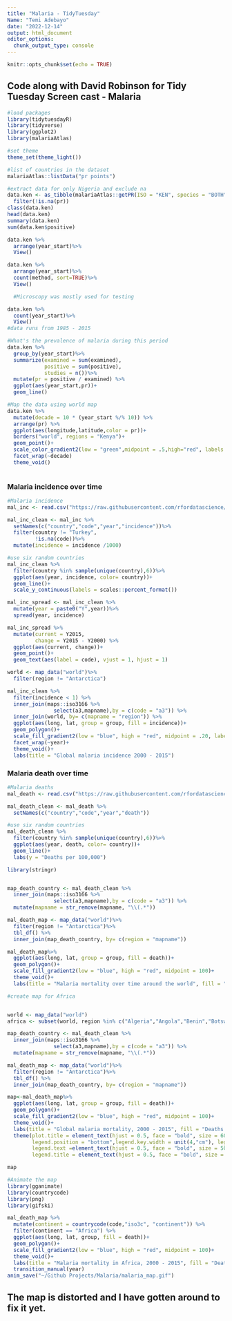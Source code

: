 ---
title: "Malaria - TidyTuesday"
Name: "Temi Adebayo"
date: "2022-12-14"
output: html_document
editor_options: 
  chunk_output_type: console
---

```{r setup, include=FALSE}
knitr::opts_chunk$set(echo = TRUE)
```

## Code along with David Robinson for Tidy Tuesday Screen cast - Malaria

```{r message=FALSE, warning=FALSE}
#load packages
library(tidytuesdayR)
library(tidyverse)
library(ggplot2)
library(malariaAtlas)

#set theme
theme_set(theme_light())
```

```{r message=FALSE, warning=FALSE}
#list of countries in the dataset
malariaAtlas::listData("pr points")

#extract data for only Nigeria and exclude na
data.ken <- as_tibble(malariaAtlas::getPR(ISO = "KEN", species = "BOTH")) %>%
  filter(!is.na(pr))
class(data.ken)
head(data.ken)
summary(data.ken)
sum(data.ken$positive)
```

```{r message=FALSE, warning=FALSE}
data.ken %>%
  arrange(year_start)%>%
  View()

data.ken %>%
  arrange(year_start)%>%
  count(method, sort=TRUE)%>%
  View()

  #Microscopy was mostly used for testing

data.ken %>%
  count(year_start)%>%
  View()
#data runs from 1985 - 2015

#What's the prevalence of malaria during this period
data.ken %>%
  group_by(year_start)%>%
  summarize(examined = sum(examined),
            positive = sum(positive),
            studies = n())%>%
  mutate(pr = positive / examined) %>%
  ggplot(aes(year_start,pr))+
  geom_line()

#Map the data using world map
data.ken %>%
  mutate(decade = 10 * (year_start %/% 10)) %>%
  arrange(pr) %>%
  ggplot(aes(longitude,latitude,color = pr))+
  borders("world", regions = "Kenya")+
  geom_point()+
  scale_color_gradient2(low = "green",midpoint = .5,high="red", labels = scales::percent_format())+
  facet_wrap(~decade)
  theme_void()
  
```

### Malaria incidence over time


```{r message=FALSE, warning=FALSE}
#Malaria incidence
mal_inc <- read.csv("https://raw.githubusercontent.com/rfordatascience/tidytuesday/362fa86c328797428736f05c22af5eca3a27b731/data/2018/2018-11-13/malaria_inc.csv")

mal_inc_clean <- mal_inc %>%
  setNames(c("country","code","year","incidence"))%>%
  filter(country != "Turkey",
         !is.na(code))%>%
  mutate(incidence = incidence /1000)
```

```{r}
#use six random countries
mal_inc_clean %>%
  filter(country %in% sample(unique(country),6))%>%
  ggplot(aes(year, incidence, color= country))+
  geom_line()+
  scale_y_continuous(labels = scales::percent_format())
```

```{r}
mal_inc_spread <- mal_inc_clean %>%
  mutate(year = paste0("Y",year))%>%
  spread(year, incidence)

mal_inc_spread %>%
  mutate(current = Y2015,
         change = Y2015 - Y2000) %>%
  ggplot(aes(current, change))+
  geom_point()+
  geom_text(aes(label = code), vjust = 1, hjust = 1)
```

```{r}
world <- map_data("world")%>%
  filter(region != "Antarctica")

mal_inc_clean %>%
  filter(incidence < 1) %>%
  inner_join(maps::iso3166 %>%
               select(a3,mapname),by = c(code = "a3")) %>%
  inner_join(world, by= c(mapname = "region")) %>%
  ggplot(aes(long, lat, group = group, fill = incidence))+
  geom_polygon()+
  scale_fill_gradient2(low = "blue", high = "red", midpoint = .20, labels = scales::percent_format())+
  facet_wrap(~year)+
  theme_void()+
  labs(title = "Global malaria incidence 2000 - 2015")
```


### Malaria death over time


```{r message=FALSE, warning=FALSE}
#Malaria deaths
mal_death <- read.csv("https://raw.githubusercontent.com/rfordatascience/tidytuesday/362fa86c328797428736f05c22af5eca3a27b731/data/2018/2018-11-13/malaria_deaths.csv")

mal_death_clean <- mal_death %>%
  setNames(c("country","code","year","death"))
```

```{r}
#use six random countries
mal_death_clean %>%
  filter(country %in% sample(unique(country),6))%>%
  ggplot(aes(year, death, color= country))+
  geom_line()+
  labs(y = "Deaths per 100,000")
```


```{r message=FALSE, warning=FALSE}
library(stringr)


map_death_country <- mal_death_clean %>%
  inner_join(maps::iso3166 %>%
               select(a3,mapname),by = c(code = "a3")) %>%
  mutate(mapname = str_remove(mapname, "\\(.*"))

mal_death_map <- map_data("world")%>%
  filter(region != "Antarctica")%>%
  tbl_df() %>%
  inner_join(map_death_country, by= c(region = "mapname")) 

mal_death_map%>%
  ggplot(aes(long, lat, group = group, fill = death))+
  geom_polygon()+
  scale_fill_gradient2(low = "blue", high = "red", midpoint = 100)+
  theme_void()+
  labs(title = "Malaria mortality over time around the world", fill = "Deaths per 100,000")
```

```{r message=FALSE, warning=FALSE}
#create map for Africa


world <- map_data("world")
africa <- subset(world, region %in% c("Algeria","Angola","Benin","Botswana","Burkina Faso","Burundi","Cabo Verde","Cameroon","Central African Republic","Chad","Comoros","Democratic Republic of the Congo","Republic of Congo","Ivory Coast","Djibouti","Egypt","Equatorial Guinea","Eritrea","Swaziland","Ethiopia","Gabon","Gambia","Ghana","Guinea","Guinea-Bissau","Kenya","Lesotho","Liberia","Libya","Madagascar","Malawi","Mali","Mauritania","Mauritius","Morocco","Mozambique","Namibia","Niger","Nigeria","Rwanda","Sao Tome and Principe","Senegal","Seychelles","Sierra Leone","Somalia","South Africa","South Sudan","Sudan","Tanzania","Togo","Tunisia","Uganda","Zambia","Zimbabwe"))

map_death_country <- mal_death_clean %>%
  inner_join(maps::iso3166 %>%
               select(a3,mapname),by = c(code = "a3")) %>%
  mutate(mapname = str_remove(mapname, "\\(.*"))

mal_death_map <- map_data("world")%>%
  filter(region != "Antarctica")%>%
  tbl_df() %>%
  inner_join(map_death_country, by= c(region = "mapname")) 

map<-mal_death_map%>%
  ggplot(aes(long, lat, group = group, fill = death))+
  geom_polygon()+
  scale_fill_gradient2(low = "blue", high = "red", midpoint = 100)+
  theme_void()+
  labs(title = "Global malaria mortality, 2000 - 2015", fill = "Deaths per 100,000")+
  theme(plot.title = element_text(hjust = 0.5, face = "bold", size = 60),
        legend.position = "bottom",legend.key.width = unit(4,"cm"), legend.key.height = unit(2,"cm"),
        legend.text =element_text(hjust = 0.5, face = "bold", size = 50),
        legend.title = element_text(hjust = 0.5, face = "bold", size = 50))

map
```

```{r message=FALSE, warning=FALSE}
#Animate the map
library(gganimate)
library(countrycode)
library(png)
library(gifski)

mal_death_map %>%
  mutate(continent = countrycode(code,"iso3c", "continent")) %>%
  filter(continent == "Africa") %>%
  ggplot(aes(long, lat, group, fill = death))+
  geom_polygon()+
  scale_fill_gradient2(low = "blue", high = "red", midpoint = 100)+
  theme_void()+
  labs(title = "Malaria mortality in Africa, 2000 - 2015", fill = "Deaths per 100,000")+
  transition_manual(year)
anim_save("~/Github Projects/Malaria/malaria_map.gif") 
```
## The map is distorted and I have gotten around to fix it yet.